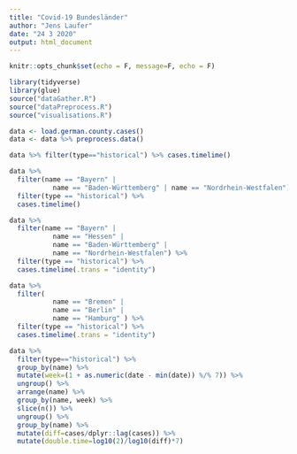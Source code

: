 ```yaml
---
title: "Covid-19 Bundesländer"
author: "Jens Laufer"
date: "24 3 2020"
output: html_document
---
```


```r
knitr::opts_chunk$set(echo = F, message=F, echo = F)
```

```r
library(tidyverse)
library(glue)
source("dataGather.R")
source("dataPreprocess.R")
source("visualisations.R")
```

```r
data <- load.german.county.cases()
data <- data %>% preprocess.data()
```


```r
data %>% filter(type=="historical") %>% cases.timelime()
```

```r
data %>%
  filter(name == "Bayern" |
           name == "Baden-Württemberg" | name == "Nordrhein-Westfalen") %>%
  filter(type == "historical") %>%
  cases.timelime()
```
```r
data %>%
  filter(name == "Bayern" |
           name == "Hessen" | 
           name == "Baden-Württemberg" | 
           name == "Nordrhein-Westfalen") %>%
  filter(type == "historical") %>%
  cases.timelime(.trans = "identity")
```
```r

data %>%
  filter(
           name == "Bremen" |
           name == "Berlin" | 
           name == "Hamburg" ) %>% 
  filter(type == "historical") %>%
  cases.timelime(.trans = "identity")
```
```r

data %>% 
  filter(type=="historical") %>% 
  group_by(name) %>% 
  mutate(week=(1 + as.numeric(date - min(date)) %/% 7)) %>% 
  ungroup() %>% 
  arrange(name) %>% 
  group_by(name, week) %>% 
  slice(n()) %>% 
  ungroup() %>% 
  group_by(name) %>% 
  mutate(diff=cases/dplyr::lag(cases)) %>% 
  mutate(double.time=log10(2)/log10(diff)*7)
```

